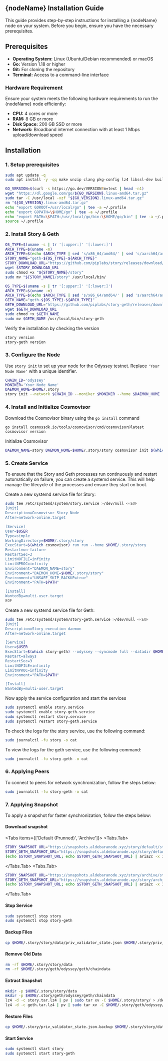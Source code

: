 

## {nodeName} Installation Guide

<Callout type="info">
  This guide provides step-by-step instructions for installing a {nodeName} node on your system. Before you begin, ensure you have the necessary prerequisites.
</Callout>


## Prerequisites

* **Operating System:** Linux (Ubuntu/Debian recommended) or macOS
* **Go:** Version 1.18 or higher
* **Git:** For cloning the repository
* **Terminal:**  Access to a command-line interface

### Hardware Requirement

<Callout type="warning">
  Ensure your system meets the following hardware requirements to run the {nodeName} node efficiently:
</Callout>

* **CPU:** 4 cores or more
* **RAM:** 8 GB or more
* **Disk Space:** 200 GB SSD or more
* **Network:** Broadband internet connection with at least 1 Mbps upload/download speed

## Installation
### 1. Setup prerequisites

```bash filename="Install Package" copy
sudo apt update -q
sudo apt install -y -qq make unzip clang pkg-config lz4 libssl-dev build-essential git jq ncdu bsdmainutils htop aria2 pv
```

```bash filename="Install Go" copy
GO_VERSION=$(curl -s https://go.dev/VERSION?m=text | head -n1)
wget "https://dl.google.com/go/${GO_VERSION}.linux-amd64.tar.gz"
sudo tar -C /usr/local -xzf "${GO_VERSION}.linux-amd64.tar.gz"
rm "${GO_VERSION}.linux-amd64.tar.gz"
echo "export GOROOT=/usr/local/go" | tee -a ~/.profile
echo "export GOPATH=\$HOME/go" | tee -a ~/.profile
echo "export PATH=\$PATH:/usr/local/go/bin:\$HOME/go/bin" | tee -a ~/.profile
source ~/.profile
```

### 2. Install Story & Geth

```bash filename="Install Story" copy
OS_TYPE=$(uname -s | tr '[:upper:]' '[:lower:]')
ARCH_TYPE=$(uname -m)
ARCH_TYPE=$(echo $ARCH_TYPE | sed 's/x86_64/amd64/' | sed 's/aarch64/arm64/')
STORY_NAME="geth-${OS_TYPE}-${ARCH_TYPE}"
STORY_DOWNLOAD_URL="https://github.com/piplabs/story/releases/download/v0.12.0/${STORY_NAME}"
wget $STORY_DOWNLOAD_URL
sudo chmod +x "${STORY_NAME}/story"
sudo mv "${STORY_NAME}/story" /usr/local/bin/
```

```bash filename="Install Geth" copy
OS_TYPE=$(uname -s | tr '[:upper:]' '[:lower:]')
ARCH_TYPE=$(uname -m)
ARCH_TYPE=$(echo $ARCH_TYPE | sed 's/x86_64/amd64/' | sed 's/aarch64/arm64/')
GETH_NAME="geth-${OS_TYPE}-${ARCH_TYPE}"
GETH_DOWNLOAD_URL="https://github.com/piplabs/story-geth/releases/download/v0.10.0/${GETH_NAME}"
wget $GETH_DOWNLOAD_URL
sudo chmod +x $GETH_NAME
sudo mv $GETH_NAME /usr/local/bin/story-geth
```

Verify the installation by checking the version
```bash copy
story version
story-geth version
```

### 3. Configure the Node
Use `story init` to set up your node for the Odyssey testnet. Replace `'Your Node Name'` with a unique identifier.
```bash copy
CHAIN_ID='odyssey'
MONIKER='Your Node Name'
DAEMON_HOME=$HOME/.story
story init --network $CHAIN_ID --moniker $MONIKER --home $DAEMON_HOME
```

### 4. Install and Initialize Cosmovisor
Download the Cosmovisor binary using the `go install` command
```bash copy
go install cosmossdk.io/tools/cosmovisor/cmd/cosmovisor@latest
cosmovisor version
```
Initialize Cosmovisor
```bash copy
DAEMON_NAME=story DAEMON_HOME=$HOME/.story/story cosmovisor init $(which story)
```

### 5. Create Service

To ensure that the Story and Geth processes run continuously and restart automatically on failure, you can create a systemd service. This will help manage the lifecycle of the processes and ensure they start on boot.

Create a new systemd service file for Story:
```bash filename="Create Story Service" copy
sudo tee /etc/systemd/system/story.service >/dev/null <<EOF
[Unit]
Description=Cosmovisor Story Node
After=network-online.target

[Service]
User=$USER
Type=simple
WorkingDirectory=$HOME/.story/story
ExecStart=$(which cosmovisor) run run --home $HOME/.story/story
Restart=on-failure
RestartSec=3
LimitNOFILE=infinity
LimitNPROC=infinity
Environment="DAEMON_NAME=story"
Environment="DAEMON_HOME=$HOME/.story/story"
Environment="UNSAFE_SKIP_BACKUP=true"
Environment="PATH=$PATH"

[Install]
WantedBy=multi-user.target
EOF
```

Create a new systemd service file for Geth:
```bash filename="Create Geth Service" copy
sudo tee /etc/systemd/system/story-geth.service >/dev/null <<EOF
[Unit]
Description=Story execution daemon
After=network-online.target

[Service]
User=$USER
ExecStart=$(which story-geth) --odyssey --syncmode full --datadir $HOME/.story/geth/odyssey
Restart=always
RestartSec=3
LimitNOFILE=infinity
LimitNPROC=infinity
Environment="PATH=$PATH"

[Install]
WantedBy=multi-user.target
```

Now apply the service configuration and start the services
```bash copy
sudo systemctl enable story.service
sudo systemctl enable story-geth.service
sudo systemctl restart story.service
sudo systemctl restart story-geth.service
```

To check the logs for the story service, use the following command:
```bash copy
sudo journalctl -fu story -o cat
```
To view the logs for the geth service, use the following command:
```bash copy
sudo journalctl -fu story-geth -o cat
```

### 6. Applying Peers
To connect to peers for network synchronization, follow the steps below:
```bash copy
sudo journalctl -fu story-geth -o cat
```

### 7. Applying Snapshot
To apply a snapshot for faster synchronization, follow the steps below:

#### Download snapshot
<Tabs items={['Default (Prunned)', 'Archive']}>
  <Tabs.Tab>
```bash copy
STORY_SNAPSHOT_URL="https://snapshots.aldebaranode.xyz/story/default/story.tar.lz4"
STORY_GETH_SNAPSHOT_URL="https://snapshots.aldebaranode.xyz/story/default/geth.tar.lz4"
(echo $STORY_SNAPSHOT_URL; echo $STORY_GETH_SNAPSHOT_URL) | aria2c -x 16 -s 16 -k 1M -i -
```
  </Tabs.Tab>
  <Tabs.Tab>
```bash copy
STORY_SNAPSHOT_URL="https://snapshots.aldebaranode.xyz/story/archive/story.tar.lz4"
STORY_GETH_SNAPSHOT_URL="https://snapshots.aldebaranode.xyz/story/archive/geth.tar.lz4"
(echo $STORY_SNAPSHOT_URL; echo $STORY_GETH_SNAPSHOT_URL) | aria2c -x 16 -s 16 -k 1M -i -
```
  </Tabs.Tab>
</Tabs>

#### Stop Service
```bash copy
sudo systemctl stop story
sudo systemctl stop story-geth
```

#### Backup Files
```bash copy
cp $HOME/.story/story/data/priv_validator_state.json $HOME/.story/priv_validator_state.json.backup
```

#### Remove Old Data
```bash copy
rm -rf $HOME/.story/story/data
rm -rf $HOME/.story/geth/odyssey/geth/chaindata
```

#### Extract Snapshot
```bash copy
mkdir -p $HOME/.story/story/data
mkdir -p $HOME/.story/geth/odyssey/geth/chaindata
lz4 -d -c story.tar.lz4 | pv | sudo tar xv -C $HOME/.story/story/ > /dev/null
lz4 -d -c geth.tar.lz4 | pv | sudo tar xv -C $HOME/.story/geth/odyssey/geth/ > /dev/null
```

#### Restore Files
```bash copy
cp $HOME/.story/priv_validator_state.json.backup $HOME/.story/story/data/priv_validator_state.json
```

#### Start Service
```bash copy
sudo systemctl start story
sudo systemctl start story-geth
```